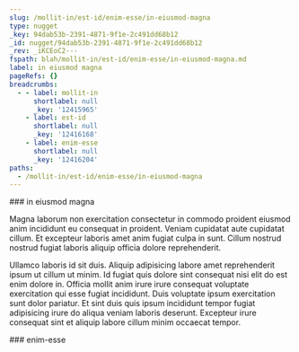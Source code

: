 ```yaml
---
slug: /mollit-in/est-id/enim-esse/in-eiusmod-magna
type: nugget
_key: 94dab53b-2391-4871-9f1e-2c491dd68b12
_id: nugget/94dab53b-2391-4871-9f1e-2c491dd68b12
_rev: _iKCEoC2---
fspath: blah/mollit-in/est-id/enim-esse/in-eiusmod-magna.md
label: in eiusmod magna
pageRefs: {}
breadcrumbs:
  - - label: mollit-in
      shortlabel: null
      _key: '12415965'
    - label: est-id
      shortlabel: null
      _key: '12416168'
    - label: enim-esse
      shortlabel: null
      _key: '12416204'
paths:
  - /mollit-in/est-id/enim-esse/in-eiusmod-magna
---
```


<NuggetArea>
<Nugget slug="/mollit-in/est-id/enim-esse/in-eiusmod-magna" type="nugget" _key="94dab53b-2391-4871-9f1e-2c491dd68b12" _id="nugget/94dab53b-2391-4871-9f1e-2c491dd68b12" _rev="_iKCEoC2---" fspath="blah/mollit-in/est-id/enim-esse/in-eiusmod-magna.md" label="in eiusmod magna" paths="/mollit-in/est-id/enim-esse/in-eiusmod-magna">
<NuggetBody>
### in eiusmod magna

Magna laborum non exercitation consectetur in commodo proident eiusmod anim incididunt eu consequat in proident. Veniam cupidatat aute cupidatat cillum. Et excepteur laboris amet anim fugiat culpa in sunt. Cillum nostrud nostrud fugiat laboris aliquip officia dolore reprehenderit.

Ullamco laboris id sit duis. Aliquip adipisicing labore amet reprehenderit ipsum ut cillum ut minim. Id fugiat quis dolore sint consequat nisi elit do est enim dolore in. Officia mollit anim irure irure consequat voluptate exercitation qui esse fugiat incididunt. Duis voluptate ipsum exercitation sunt dolor pariatur. Et sint duis quis ipsum incididunt tempor fugiat adipisicing irure do aliqua veniam laboris deserunt. Excepteur irure consequat sint et aliquip labore cillum minim occaecat tempor.

</NuggetBody>
<Breadcrumbs>
<Crumbs>
<Crumb _key="12415965" label="mollit-in" /><Crumb _key="12416168" label="est-id" /><Crumb _key="12416204" label="enim-esse" />
</Crumbs>
</Breadcrumbs>
</Nugget>

<NuggetsInbound>
</NuggetsInbound>
<NuggetsOutbound>
</NuggetsOutbound>
</NuggetArea>
<PassagesInbound>
<Passage direction="inbound" type="passage" _key="12416204" _id="passage/12416204" _rev="_iKCEoC2--A" label="enim-esse" passage="enim-esse" fspath="blah/mollit-in/est-id/enim-esse" paths="/mollit-in/est-id/enim-esse" slug="/mollit-in/est-id/enim-esse">
<NuggetBody>
### enim-esse

</NuggetBody>
<Breadcrumbs>
<Crumbs>
<Crumb _key="12415965" label="mollit-in" /><Crumb _key="12416168" label="est-id" />
</Crumbs>
</Breadcrumbs>
</Passage>

</PassagesInbound>
<PassagesOutbound>
</PassagesOutbound>